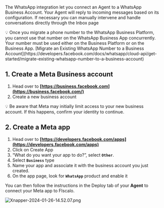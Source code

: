 The WhatsApp integration let you connect an Agent to a WhatsApp Business Account.
Your Agent will reply to incoming messages based on its configuration.
If necessary you can manually intervene and handle conversations directly through the Inbox page

<Warning>
  💡 Once you migrate a phone number to the WhatsApp Business Platform, you
  cannot use that number on the WhatsApp Business App concurrently. Your number
  must be used either on the Business Platform or on the Business App. [Migrate
  an Existing WhatsApp Number to a Business
  Account](https://developers.facebook.com/docs/whatsapp/cloud-api/get-started/migrate-existing-whatsapp-number-to-a-business-account)
</Warning>

## **1. Create a Meta Business account**

1. Head over to **[https://business.facebook.com](https://business.facebook.com/)**
2. Create a new business account

<Warning>
  💡 Be aware that Meta may initially limit access to your new business account.
  If this happens, confirm your identity to continue.
</Warning>

## **[](https://docs.typebot.io/deploy/whatsapp/create-meta-app#2-create-a-meta-app)2. Create a Meta app**

1. Head over to **[https://developers.facebook.com/apps](https://developers.facebook.com/apps)**
2. Click on Create App
3. “What do you want your app to do?”, select **`Other`**.
4. Select **`Business`** type
5. Name your app and associate it with the business account you just created.
6. On the app page, look for **`WhatsApp`** product and enable it

You can then follow the instructions in the Deploy tab of your **Agent** to connect your Meta app to FIscalo.

![Xnapper-2024-01-26-14.52.07.png](/images/whatsapp/Xnapper-2024-01-26-14.52.07.png)
